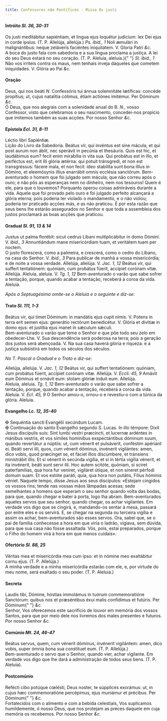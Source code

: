 ```yaml
---
title: Confessores não Pontífices - Missa Os justi
---
```


<h4 class="text-center">
  Intróito <em>Sl. 36, 30-31</em>
</h4>
<div class="grid grid-cols-2 gap-5">
  <span class="text-justify">
    Os justi meditábitur sapiéntiam, et lingua ejus loquétur judícium: lex Dei
    ejus in corde ipsíus. (T. P. Allelúja, allelúja.) <em>Ps. ibid., 1</em> Noli
    æmulári in malignántibus: neque zeláveris faciéntes iniquitátem. V. Gloria
    Patri <em>&c.</em>
  </div>
  <span class="text-justify">
    A boca do justo fala com sabedoria e a sua língua proclama a justiça. A lei
    do seu Deus estará no seu coração. (T. P. Aleluia, aleluia.){" "}
    <em>Sl. ibid., 1</em> Não vos irriteis contra os maus, nem tenhais inveja
    daqueles que cometem iniquidades. V. Glória ao Pai <em>&c.</em>
  </span>
</div>

<h4 class="text-center">Oração</h4>
<div class="grid grid-cols-2 gap-5">
  <span class="text-justify">
    Deus, qui nos beáti <em>N. </em>Confessóris tui ánnua solemnitáte lætíficas:
    concéde propítius; ut, cujus natalítia cólimus, étiam actiónes imitémur. Per
    Dóminum <em>&c.</em>
  </div>
  <span class="text-justify">
    Ó Deus, que nos alegrais com a solenidade anual do B. <em>N.</em>, vosso
    Confessor, visto que celebramos o seu nascimento, concedei-nos propício que
    imitemos também as suas acções. Por nosso Senhor <em>&c.</em>
  </span>
</div>

<h4 class="text-center">
  Epístola <em>Ecl. 31, 8-11</em>
</h4>
<div class="grid grid-cols-2 gap-5">
  <span class="text-justify">Léctio libri Sapiéntiæ.</div>
  <span class="text-justify">Lição do Livro da Sabedoria.</div>
  <span class="text-justify">
    Beátus vir, qui invéntus est sine mácula, et qui post aurum non ábiit, nec
    sperávit in pecúnia et thesáuris. Quis est hic, et laudábimus eum? fecit
    enim mirabília in vita sua. Qui probátus est in illo, et perféctus est, erit
    illi glória ætérna: qui potuit tránsgredi, et non est transgréssus: fácere
    mala, et non fecit: ídeo stabilíta sunt bona illíus in Dómino, et
    eleemósynis illíus enarrábit omnis ecclésia sanctórum.
  </div>
  <span class="text-justify">
    Bem-aventurado o homem que foi julgado sem mácula; que não correu após o
    ouro; e não pôs as esperanças nem no dinheiro, nem nos tesouros! Quem é ele,
    para que o louvemos? Porquanto operou coisas admiráveis durante a vida.
    Aquele que foi provado pelo ouro e foi julgado perfeito alcançará a glória
    eterna; pois poderia ter violado o mandamento, e o não violou; poderia ter
    praticado acções más, e as não praticou. É por esta razão que seus bens lhe
    estarão assegurados no Senhor e que toda a assembleia dos justos proclamará
    as boas acções que praticou.
  </span>
</div>

<h4 class="text-center">
  Gradual <em>Sl. 91, 13 & 14</em>
</h4>
<div class="grid grid-cols-2 gap-5">
  <span class="text-justify">
    Justus ut palma florébit: sicut cedrus Líbani multiplicábitur in domo
    Dómini. V. <em>ibid., 3</em> Annuntiándum mane misericórdiam tuam, et
    veritátem tuam per noctem.
  </div>
  <span class="text-justify">
    O justo florescerá, como a palmeira, e crescerá, como o cedro do Líbano, na
    casa do Senhor. V. <em>ibid., 3</em> Para publicar de manhã a vossa
    misericórdia; e de noite a vossa verdade.
  </div>
  <span class="text-justify">
    Allelúja, allelúja. V. <em>Jac. 1, 12</em> Beátus vir, qui suffert
    tentatiónem: quóniam, cum probátus fúerit, accípiet corónam vitæ. Allelúja.
  </div>
  <span class="text-justify">
    Aleluia, aleluia. V. <em>Tg. 1, 12</em> Bem-aventurado o varão que sabe
    sofrer a tentação, porque, quando acabar a tentação, receberá a coroa da
    vida. Aleluia.
  </span>
</div>

<em>Após a Septuagésima omite-se o Aleluia e o seguinte e diz-se:</em>

<h4 class="text-center">
  Trato <em>Sl. 111, 1-3</em>
</h4>
<div class="grid grid-cols-2 gap-5">
  <span class="text-justify">
    Beátus vir, qui timet Dóminum: in mandátis ejus cupit nimis. V. Potens in
    terra erit semen ejus: generátio rectórum benedicétur. V. Glória et divitiæ
    in domo ejus: et justítia ejus manet in sǽculum sǽculi.
  </div>
  <span class="text-justify">
    Bem-aventurado o varão que teme o Senhor e que põe todo seu zelo em
    obedecer-Lhe. V. Sua descendência será poderosa na terra; pois a geração dos
    justos será abençoada. V. Na sua casa haverá glória e riqueza: e a justiça
    subsistirá em todos os séculos dos séculos.
  </span>
</div>

<em>No T. Pascal o Gradual e o Trato e diz-se:</em>

<div class="grid grid-cols-2 gap-5">
  <span class="text-justify">
    Allelúja, allelúja. V. <em>Jac. 1, 12</em> Beátus vir, qui suffert
    tentatiónem: quóniam, cum probátus fúerit, accípiet corónam vitæ. Allelúja.
    V. <em>Eccli. 45, 9</em> Amávit eum Dóminus et ornávit eum: stolam glóriæ
    índuit eum. Allelúja.
  </div>
  <span class="text-justify">
    Aleluia, aleluia. <em>Tg. 1, 12</em> Bem-aventurado o varão que sabe sofrer
    a tentação, porque, quando acabar a tentação, receberá a coroa da vida.
    Aleluia. V. <em>Ecl. 45, 9</em> O Senhor amou-o, ornou-o e revestiu-o com a
    túnica da glória. Aleluia.
  </span>
</div>

<h4 class="text-center">
  Evangelho <em>Lc. 12, 35-40</em>
</h4>
<div class="grid grid-cols-2 gap-5">
  <span class="text-justify">
    <span class="text-danger">&#10016;</span> Sequéntia sancti Evangélii
    secúndum Lucam.
  </div>
  <span class="text-justify">
    <span class="text-danger">&#10016;</span> Continuação do santo Evangelho
    segundo S. Lucas.
  </div>
  <span class="text-justify">
    In illo témpore: Dixit Jesus discípulis suis: Sint lumbi vestri præcíncti,
    et lucernæ ardéntes in mánibus vestris, et vos símiles homínibus
    exspectántibus dóminum suum, quando revertátur a núptiis: ut, cum vénerit et
    pulsáverit, conféstim apériant ei. Beáti servi illi, quos, cum vénerit
    dóminus, invénerit vigilántes: amen, dico vobis, quod præcínget se, et
    fáciet illos discúmbere, et tránsiens ministrábit illis. Et si vénerit in
    secúnda vigília, et si in tértia vigília vénerit, et ita invénerit, beáti
    sunt servi illi. Hoc autem scitóte, quóniam, si sciret paterfamílias, qua
    hora fur veníret, vigiláret útique, et non síneret pérfodi domum suam. Et
    vos estóte paráti, quia, qua hora non putátis, Fílius hóminis véniet.
  </div>
  <span class="text-justify">
    Naquele tempo, disse Jesus aos seus discípulos: «Estejam cingidos os vossos
    rins; tende nas vossas mãos lâmpadas acesas; sede semelhantes a homens que
    esperam o seu senhor quando volta das bodas, para que, quando chegar e bater
    à porta, logo lha abram. Bem-aventurados aqueles servos que seu senhor,
    quando chegar, os achar vigilantes. Em verdade vos digo que se cingirá, e,
    mandando-os sentar à mesa, passará por entre eles e os servirá. E, se chegar
    na segunda ou terceira vigília e assim os achar, bem-aventurados são esses
    servos. Ora, sabei que, se o pai de família conhecesse a hora em que viria o
    ladrão, vigiava, sem dúvida, para que sua casa não fosse assaltada. Vós,
    pois, estai preparados, porque o Filho do homem virá à hora em que menos
    cuidais».
  </span>
</div>

<h4 class="text-center">
  Ofertório <em>Sl. 88, 25</em>
</h4>
<div class="grid grid-cols-2 gap-5">
  <span class="text-justify">
    Véritas mea et misericórdia mea cum ipso: et in nómine meo exaltábitur cornu
    ejus. (T. P. Allelúja.)
  </div>
  <span class="text-justify">
    A minha verdade e a minha misericórdia estarão com ele, e, por virtude do
    meu nome, será exaltado o seu poder. (T. P. Aleluia.)
  </span>
</div>

<h4 class="text-center">Secreta</h4>
<div class="grid grid-cols-2 gap-5">
  <span class="text-justify">
    Laudis tibi, Dómine, hóstias immolámus in tuórum commemoratióne Sanctórum:
    quibus nos et præséntibus éxui malis confídimus et futúris. Per Dóminum{" "}
    <em>&c.</em>
  </div>
  <span class="text-justify">
    Senhor, Vos oferecemos este sacrifício de louvor em memória dos vossos
    Santos, para que por meio dele nos livremos dos males presentes e futuros.
    Por nosso Senhor <em>&c.</em>
  </span>
</div>

<h4 class="text-center">
  Comúnio <em>Mt. 24, 46-47</em>
</h4>
<div class="grid grid-cols-2 gap-5">
  <span class="text-justify">
    Beátus servus, quem, cum vénerit dóminus, invénerit vigilántem: amen, dico
    vobis, super ómnia bona sua constítuet eum. (T. P. Allelúja.)
  </div>
  <span class="text-justify">
    Bem-aventurado o servo que o Senhor, quando vier, achar vigilante. Em
    verdade vos digo que lhe dará a administração de todos seus bens. (T. P.
    Aleluia).
  </span>
</div>

<h4 class="text-center">Postcomúnio</h4>
<div class="grid grid-cols-2 gap-5">
  <span class="text-justify">
    Refécti cibo potúque cœlésti, Deus noster, te súpplices exorámus: ut, in
    cujus hæc commemoratióne percépimus, ejus muniámur et précibus. Per Dóminum{" "}
    <em>&c.</em>
  </div>
  <span class="text-justify">
    Fortalecidos com o alimento e com a bebida celestiais, Vos suplicamos
    humildemente, ó nosso Deus, que nos protejam as preces daquele em cuja
    memória os recebemos. Por nosso Senhor <em>&c.</em>
  </span>
</div>
